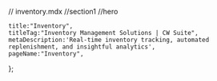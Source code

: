 // inventory.mdx
//section1
//hero


    title:"Inventory",
    titleTag:"Inventory Management Solutions | CW Suite",
    metaDescription:'Real-time inventory tracking, automated replenishment, and insightful analytics',
    pageName:"Inventory",
  };
